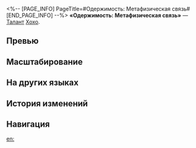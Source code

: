 <%-- [PAGE_INFO]
PageTitle=#Одержимость: Метафизическая связь#
[END_PAGE_INFO] --%>
{{Навык Инфобокс
|Название         = Одержимость: Метафизическая связь
|Изображение      = Навык Одержимость: Метафизическая связь.png
|Персонаж         = Хохо
|Тип              = Талант
|Тэг              = Восстановление
|УронСтойк        = 
|ЭнергияГен       = 
|Энергия          = 
|Длительность     = 
|Описание         = После использования навыка Хохо получает статус Жертвенность жизни на 2 хода. В начале каждого хода Хохо длительность этого статуса уменьшается на 1 ход. Пока Хохо имеет статус Жертвенность жизни, в начале хода союзника или при использовании его сверхспособности она восстанавливает этому союзнику НР, равное {{Цвет|Выделенный|3%—4,8%}} от своего макс. НР плюс {{Цвет|Выделенный|30—133,5}} ед., а также 1 раз исцеляет каждого союзника, чей процент текущего НР ниже или равен 50%.<br />Активация статуса Жертвенность жизни для исцеления союзника снимает с него 1 {{Доп эффект|ослабление}}. Этот эффект может сработать до 6 раз. Повторное использование навыка сбрасывает количество срабатываний этого эффекта.
|Свойство1        = 
|Масштабирование1 = 
}}
'''«Одержимость: Метафизическая связь»''' — [[Талант]] [[Хохо]].

==Превью==
{{Превью
|Файл = Одержимость: Метафизическая связь Превью
}}

==Масштабирование==
{{Масштабирование навыка|тип=Талант
|3%;3.19%;3.38%;3.56%;3.75%;3.9%;4.05%;4.2%;4.35%;4.5%;4.65%;4.8%;4.95%;5.1%;5.25%
|3000%;4800%;6150%;7500%;8400%;9300%;9975%;10650%;11325%;12000%;12675%;13350%;14025%;14700%;15375%
}}

==На других языках==
{{На других языках
|en   = Possession: Ethereal Metaflow
|zhs  = 凭附•气通天真
|zht  = 憑附•氣通天真
|ja   = {{Rubi|憑依|ひょうい}}・{{Rubi|真気通天|しんきつうてん}}
|ko   = 빙의•천기합일
|es   = Posesión: Conexión metafísica
|fr   = Connexion métaphysique éthérée
|ru   = Одержимость: Метафизическая связь
|th   = Possession: Ethereal Metaflow
|vi   = Nhập Thể - Kết Nối Siêu Hình
|de   = Besessenheit: Metaphysische Verbindung
|id   = Possession: Ethereal Metaflow
|pt   = Possessão: Metafluxo Etéreo
}}

==История изменений==
{{История изменений|3.5}}

==Навигация==
{{Навык Навбокс|Хохо}}

[[en:]]
